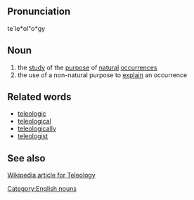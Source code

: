 ==Pronunciation==
te`le*ol"o*gy

==Noun==
# the [[study]] of the [[purpose]] of [[natural]] [[occurrence]]s
# the use of a non-natural purpose to [[explain]] an occurrence

==Related words==
* [[teleologic]]
* [[teleological]]
* [[teleologically]]
* [[teleologist]]

==See also==
[http://en2.wikipedia.org/wiki/Teleology Wikipedia article for Teleology]

[[Category:English nouns]]